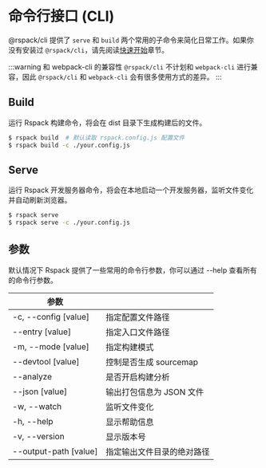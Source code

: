 # 命令行接口 (CLI)

@rspack/cli 提供了 `serve` 和 `build` 两个常用的子命令来简化日常工作。如果你没有安装过 `@rspack/cli`，请先阅读[快速开始](/guide/start/quick-start)章节。

:::warning 和 webpack-cli 的兼容性
`@rspack/cli` 不计划和 `webpack-cli` 进行兼容，因此 `@rspack/cli` 和 `webpack-cli` 会有很多使用方式的差异。
:::

## Build

运行 Rspack 构建命令，将会在 dist 目录下生成构建后的文件。

```sh
$ rspack build  # 默认读取 rspack.config.js 配置文件
$ rspack build -c ./your.config.js
```

## Serve

运行 Rspack 开发服务器命令，将会在本地启动一个开发服务器，监听文件变化并自动刷新浏览器。

```sh
$ rspack serve
$ rspack serve -c ./your.config.js
```

## 参数

默认情况下 Rspack 提供了一些常用的命令行参数，你可以通过 --help 查看所有的命令行参数。

| 参数                  |                            |
| --------------------- | -------------------------- |
| -c, --config [value]  | 指定配置文件路径           |
| --entry [value]       | 指定入口文件路径           |
| -m, --mode [value]    | 指定构建模式               |
| --devtool [value]     | 控制是否生成 sourcemap     |
| --analyze             | 是否开启构建分析           |
| --json [value]        | 输出打包信息为 JSON 文件   |
| -w, --watch           | 监听文件变化               |
| -h, --help            | 显示帮助信息               |
| -v, --version         | 显示版本号                 |
| --output-path [value] | 指定输出文件目录的绝对路径 |
